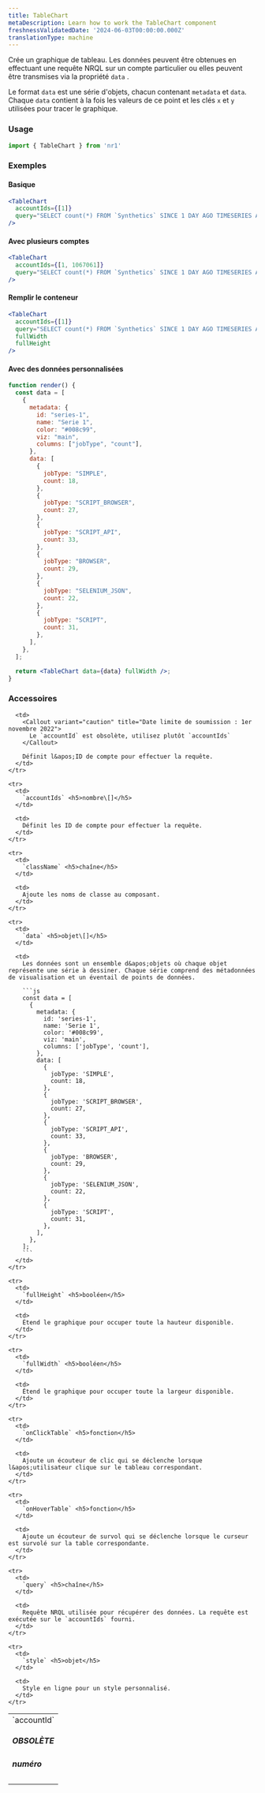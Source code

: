 ```yaml
---
title: TableChart
metaDescription: Learn how to work the TableChart component
freshnessValidatedDate: '2024-06-03T00:00:00.000Z'
translationType: machine
---
```


Crée un graphique de tableau. Les données peuvent être obtenues en effectuant une requête NRQL sur un compte particulier ou elles peuvent être transmises via la propriété `data` .

Le format `data` est une série d&apos;objets, chacun contenant `metadata` et `data`. Chaque `data` contient à la fois les valeurs de ce point et les clés `x` et `y` utilisées pour tracer le graphique.

### Usage

```jsx
import { TableChart } from 'nr1'
```

### Exemples

#### Basique

```jsx
<TableChart
  accountIds={[1]}
  query="SELECT count(*) FROM `Synthetics` SINCE 1 DAY AGO TIMESERIES AUTO FACET jobType"
/>
```

#### Avec plusieurs comptes

```jsx
<TableChart
  accountIds={[1, 1067061]}
  query="SELECT count(*) FROM `Synthetics` SINCE 1 DAY AGO TIMESERIES AUTO FACET jobType"
/>
```

#### Remplir le conteneur

```jsx
<TableChart
  accountIds={[1]}
  query="SELECT count(*) FROM `Synthetics` SINCE 1 DAY AGO TIMESERIES AUTO FACET jobType"
  fullWidth
  fullHeight
/>
```

#### Avec des données personnalisées

```jsx
function render() {
  const data = [
    {
      metadata: {
        id: "series-1",
        name: "Serie 1",
        color: "#008c99",
        viz: "main",
        columns: ["jobType", "count"],
      },
      data: [
        {
          jobType: "SIMPLE",
          count: 18,
        },
        {
          jobType: "SCRIPT_BROWSER",
          count: 27,
        },
        {
          jobType: "SCRIPT_API",
          count: 33,
        },
        {
          jobType: "BROWSER",
          count: 29,
        },
        {
          jobType: "SELENIUM_JSON",
          count: 22,
        },
        {
          jobType: "SCRIPT",
          count: 31,
        },
      ],
    },
  ];

  return <TableChart data={data} fullWidth />;
}
```

### Accessoires

<table>
  <tbody>
    <tr>
      <td>
        `accountId` <h5>OBSOLÈTE</h5> <h5>numéro</h5>
      </td>

      <td>
        <Callout variant="caution" title="Date limite de soumission : 1er novembre 2022">
          Le `accountId` est obsolète, utilisez plutôt `accountIds`
        </Callout>

        Définit l&apos;ID de compte pour effectuer la requête.
      </td>
    </tr>

    <tr>
      <td>
        `accountIds` <h5>nombre\[]</h5>
      </td>

      <td>
        Définit les ID de compte pour effectuer la requête.
      </td>
    </tr>

    <tr>
      <td>
        `className` <h5>chaîne</h5>
      </td>

      <td>
        Ajoute les noms de classe au composant.
      </td>
    </tr>

    <tr>
      <td>
        `data` <h5>objet\[]</h5>
      </td>

      <td>
        Les données sont un ensemble d&apos;objets où chaque objet représente une série à dessiner. Chaque série comprend des métadonnées de visualisation et un éventail de points de données.

        ```js
        const data = [
          {
            metadata: {
              id: 'series-1',
              name: 'Serie 1',
              color: '#008c99',
              viz: 'main',
              columns: ['jobType', 'count'],
            },
            data: [
              {
                jobType: 'SIMPLE',
                count: 18,
              },
              {
                jobType: 'SCRIPT_BROWSER',
                count: 27,
              },
              {
                jobType: 'SCRIPT_API',
                count: 33,
              },
              {
                jobType: 'BROWSER',
                count: 29,
              },
              {
                jobType: 'SELENIUM_JSON',
                count: 22,
              },
              {
                jobType: 'SCRIPT',
                count: 31,
              },
            ],
          },
        ]; 
        ```
      </td>
    </tr>

    <tr>
      <td>
        `fullHeight` <h5>booléen</h5>
      </td>

      <td>
        Étend le graphique pour occuper toute la hauteur disponible.
      </td>
    </tr>

    <tr>
      <td>
        `fullWidth` <h5>booléen</h5>
      </td>

      <td>
        Étend le graphique pour occuper toute la largeur disponible.
      </td>
    </tr>

    <tr>
      <td>
        `onClickTable` <h5>fonction</h5>
      </td>

      <td>
        Ajoute un écouteur de clic qui se déclenche lorsque l&apos;utilisateur clique sur le tableau correspondant.
      </td>
    </tr>

    <tr>
      <td>
        `onHoverTable` <h5>fonction</h5>
      </td>

      <td>
        Ajoute un écouteur de survol qui se déclenche lorsque le curseur est survolé sur la table correspondante.
      </td>
    </tr>

    <tr>
      <td>
        `query` <h5>chaîne</h5>
      </td>

      <td>
        Requête NRQL utilisée pour récupérer des données. La requête est exécutée sur le `accountIds` fourni.
      </td>
    </tr>

    <tr>
      <td>
        `style` <h5>objet</h5>
      </td>

      <td>
        Style en ligne pour un style personnalisé.
      </td>
    </tr>
  </tbody>
</table>